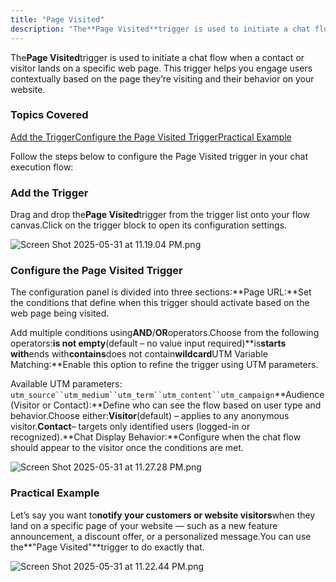 ```yaml
---
title: "Page Visited"
description: "The**Page Visited**trigger is used to initiate a chat flow when a contact or visitor lands on a specific web page. This trigger helps you engage users..."
---
```


The**Page Visited**trigger is used to initiate a chat flow when a contact or visitor lands on a specific web page. This trigger helps you engage users contextually based on the page they’re visiting and their behavior on your website.

### Topics Covered

[Add the Trigger](https://support.salesmate.io/hc/en-us/articles/45879978492057-Page-Visited#h_01JWB3F1AKPWKW0HV36BKVSTY5)[Configure the Page Visited Trigger](https://support.salesmate.io/hc/en-us/articles/45879978492057-Page-Visited#h_01JWB3F1AK06HCGNXHH4JDR99H)[Practical Example](https://support.salesmate.io/hc/en-us/articles/45879978492057-Page-Visited#h_01JWKQFG07M3MQ55WWE75FXHMR)

Follow the steps below to configure the Page Visited trigger in your chat execution flow:

### Add the Trigger

Drag and drop the**Page Visited**trigger from the trigger list onto your flow canvas.Click on the trigger block to open its configuration settings.

![Screen Shot 2025-05-31 at 11.19.04 PM.png](./images/Screen-Shot-2025-05-31-at-11.19.04-PM.png)

### Configure the Page Visited Trigger

The configuration panel is divided into three sections:**Page URL:**Set the conditions that define when this trigger should activate based on the web page being visited.

Add multiple conditions using**AND**/**OR**operators.Choose from the following operators:**is not empty**(default – no value input required)**is****starts with****ends with****contains****does not contain****wildcard****UTM Variable Matching:**Enable this option to refine the trigger using UTM parameters.

Available UTM parameters:
`utm_source``utm_medium``utm_term``utm_content``utm_campaign`**Audience (Visitor or Contact):**Define who can see the flow based on user type and behavior.Choose either:**Visitor**(default) – applies to any anonymous visitor.**Contact**– targets only identified users (logged-in or recognized).**Chat Display Behavior:**Configure when the chat flow should appear to the visitor once the conditions are met.

![Screen Shot 2025-05-31 at 11.27.28 PM.png](./images/Screen-Shot-2025-05-31-at-11.27.28-PM.png)

### Practical Example

Let’s say you want to**notify your customers or website visitors**when they land on a specific page of your website — such as a new feature announcement, a discount offer, or a personalized message.You can use the**"Page Visited"**trigger to do exactly that.

![Screen Shot 2025-05-31 at 11.22.44 PM.png](./images/Screen-Shot-2025-05-31-at-11.22.44-PM.png)
